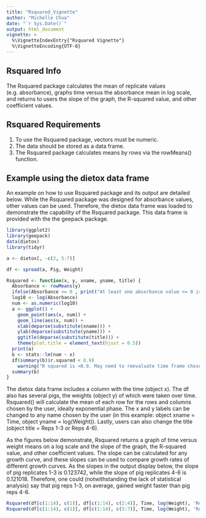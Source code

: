 ```yaml
---
title: "Rsquared_Vignette"
author: "Michelle Chua"
date: "`r Sys.Date()`"
output: html_document
vignette: >
  %\VignetteIndexEntry{"Rsquared Vignette"}
  %\VignetteEncoding{UTF-8}
---
```

## Rsquared Info

The Rsquared package calculates the mean of replicate values (e.g. absorbance), graphs time versus the absorbance mean in log scale, and returns to users the slope of the graph, the R-squared value, and other coefficient values. 

## Rsquared Requirements

1) To use the Rsquared package, vectors must be numeric. 
2) The data should be stored as a data frame.
3) The Rsquared package calculates means by rows via the rowMeans() function.

## Example using the dietox data frame

An example on how to use Rsquared package and its output are detailed below. While the Rsquared package was designed for absorbance values, other values can be used. Therefore, the dietox data frame was loaded to demonstrate the capability of the Rsquared package. This data frame is provided with the the geepack package.

```r
library(ggplot2)
library(geepack)
data(dietox)
library(tidyr)

a <- dietox[, -c(2, 5:7)]

df <- spread(a, Pig, Weight)

Rsquared <- function(x, y, xname, yname, title) { 
  Absorbance <- rowMeans(y) 
  ifelse(Absorbance <= 0 , print("At least one absorbance value <= 0 is in data frame. These values must be excluded for log()."), FALSE) 
  log10 <- log(Absorbance) 
  num <- as.numeric(log10) 
  a <- ggplot() +
    geom_point(aes(x, num)) + 
    geom_line(aes(x, num)) + 
    xlab(deparse(substitute(xname))) + 
    ylab(deparse(substitute(yname))) + 
    ggtitle(deparse(substitute(title))) + 
    theme(plot.title = element_text(hjust = 0.5)) 
  print(a) 
  b <- stats::lm(num ~ x) 
  if(summary(b)$r.squared < 0.9)
    warning("R squared is <0.9. May need to reevaluate time frame chosen for log phase. Non-log phase values should be excluded.")
  summary(b) 
}
```
The dietox data frame includes a column with the time (object x). The df also has several pigs, the weights (object y) of which were taken over time. Rsquared() will calculate the mean of each row for the rows and columns chosen by the user, ideally exponential phase. The x and y labels can be changed to any name chosen by the user (in this example: object xname = Time, object yname = log(Weight)). Lastly, users can also change the title (object title = Reps 1-3 or Reps 4-6). 

As the figures below demonstrate, Rsquared returns a graph of time versus weight means on a log scale and the slope of the graph, the R-squared value, and other coefficient values. The slope can be calculated for any growth curve, and these slopes can be used to compare growth rates of different growth curves. As the slopes in the output display below, the slope of pig replicates 1-3 is 0.123742, while the slope of pig replicates 4-6 is 0.121018. Therefore, one could (notwithstanding the lack of statistical analysis) say that pig reps 1-3, on average, gained weight faster than pig reps 4-6.
```r
Rsquared(df[c(1:14), c(1)], df[c(1:14), c(2:4)], Time, log(Weight), 'Reps 1-3')
Rsquared(df[c(1:14), c(1)], df[c(1:14), c(5:7)], Time, log(Weight), 'Reps 4-6')
```
